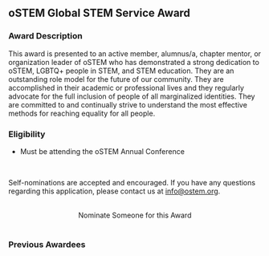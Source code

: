 
<SiteLayout title="Awards - Global STEM Service Award" accent="apricot">

<div>

## oSTEM Global STEM Service Award

### Award Description

This award is presented to an active member, alumnus/a, chapter mentor, or
organization leader of oSTEM who has demonstrated a strong dedication to oSTEM,
LGBTQ+ people in STEM, and STEM education. They are an outstanding role model
for the future of our community. They are accomplished in their academic or
professional lives and they regularly advocate for the full inclusion of people
of all marginalized identities. They are committed to and continually strive to
understand the most effective methods for reaching equality for all people.

### Eligibility

- Must be attending the oSTEM Annual Conference

<br />

Self-nominations are accepted and encouraged. If you have any questions
regarding this application, please contact us at info@ostem.org.

<br />
<div align="center">
  <AwardCardButton url="https://forms.gle/r2csAKKiTSuie1JC8">
    Nominate Someone for this Award
  </AwardCardButton>
</div>

</div>

<br />

<div>

### Previous Awardees

<div className="grid gap-8 md:grid-cols-3 my-1">
  <AwardeeCard
    awardeeName="Angie Gonzalez"
    awardYear={2022}
    profileImg="/images/awards/service-award/angie-gonzalez-2022.jpg"
    altDesc="Profile picture of Angie Gonzalez"
    width={300}
    height={200}
  />
  <AwardeeCard
    awardeeName="Lee Trent"
    awardYear={2021}
    profileImg="/images/awards/service-award/lee-trent-2021.png"
    altDesc="Profile picture of Lee Trent"
    width={162}
    height={216}
  />
  <AwardeeCard
    awardeeName="Cel Welch"
    awardYear={2020}
    profileImg="/images/awards/service-award/cel-welch-2020.jpg"
    altDesc="Profile picture of Cel Welch"
    width={200}
    height={200}
  />
  <AwardeeCard
    awardeeName="Avery Cunningham"
    awardYear={2019}
    profileImg="/images/awards/service-award/avery-cunningham-2019.jpeg"
    altDesc="Profile picture of Avery Cunningham"
    width={200}
    height={200}
  />
  <AwardeeCard
    awardeeName="Aaron Mertz"
    awardYear={2018}
    profileImg="/images/awards/service-award/aaron-mertz-2018.jpeg"
    altDesc="Profile picture of Aaron Mertz"
    width={200}
    height={200}
  />
  <AwardeeCard
    awardeeName="Elise Wantling"
    awardYear={2017}
    profileImg="/images/awards/service-award/elise-wantling-2017.jpeg"
    altDesc="Profile picture of Elise Wantling"
    width={150}
    height={225}
  />
  <AwardeeCard
    awardeeName="Marjorie Willner"
    awardYear={2016}
    profileImg="/images/awards/service-award/marjorie-willner-2016.jpeg"
    altDesc="Profile picture of Marjorie Willner"
    width={150}
    height={225}
  />
  <AwardeeCard
    awardeeName="Emily Li"
    awardYear={2015}
    profileImg="/images/awards/service-award/emily-li-2015.jpeg"
    altDesc="Profile picture of Emily Li"
    width={200}
    height={238}
  />
  <AwardeeCard
    awardeeName="Dr. Elena A Long"
    awardYear={2014}
    profileImg="/images/awards/service-award/elena-long-2014.jpeg"
    altDesc="Profile picture of Dr. Elena A Long"
    width={150}
    height={210}
  />
  <AwardeeCard
    awardeeName="Eric V Patridge"
    awardYear={2013}
    profileImg="/images/awards/service-award/eric-patridge-2013.jpeg"
    altDesc="Profile picture of Eric V Patridge"
    width={143}
    height={200.2}
  />
</div>

</div>

</SiteLayout>
